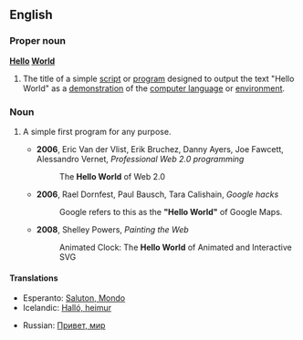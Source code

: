 {{rfd}}
==English==

===Proper noun===
'''[[hello|Hello]] [[world|World]]'''

# {{programming}} The title of a simple [[script]] or [[program]] designed to output the text "Hello World" as a [[demonstration]] of the [[computer language]] or [[environment]].

===Noun===
{{en-noun|sg=[[hello|Hello]] [[world|World]]|-}}

# {{programming|by extension}} A simple first program for any purpose.
#* '''2006''', Eric Van der Vlist, Erik Bruchez, Danny Ayers, Joe Fawcett, Alessandro Vernet, ''Professional Web 2.0 programming‎''
#*: The '''Hello World''' of Web 2.0
#* '''2006''', Rael Dornfest, Paul Bausch, Tara Calishain, ''Google hacks‎''
#*: Google refers to this as the '''"Hello World"''' of Google Maps.
#* '''2008''', Shelley Powers, ''Painting the Web‎''
#*: Animated Clock: The '''Hello World''' of Animated and Interactive SVG

====Translations====
{{trans-top|Hello World}}
* Esperanto: [[Saluton, Mondo]]
* Icelandic: [[Halló, heimur]]
{{trans-mid}}
* Russian: [[Привет, мир]]
{{trans-bottom}}